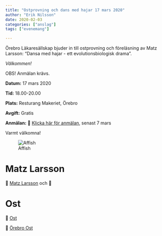 ```yaml
---
title: "Ostprovning och dans med hajar 17 mars 2020"
author: "Erik Nilsson"
date: 2020-02-03
categories: ["anslag"]
tags: ["evenemang"]

---
```


Örebro Läkaresällskap bjuder in till ostprovning och föreläsning av Matz Larsson: "Dansa med hajar - ett evolutionsbiologisk drama".

_Välkommen!_

OBS! Anmälan krävs.

**Datum:** 17 mars 2020

**Tid:** 18.00-20.00

**Plats:** Resturang Makeriet, Örebro

**Avgift:** Gratis


**Anmälan:** &#x1F517; [Klicka här för anmälan](https://forms.gle/CrPpiVUTT1b4DeNs7), senast 7 mars

Varmt välkomna!

 <!-- ÖLS styrelse: Rebecca, Kristian, Åsa, Lovisa, Erik och Jonas -->

![Affish](/media/ost.png)

# Matz Larsson

&#x1F517; [Matz Larsson](https://portal.research.lu.se/portal/sv/persons/matz-larsson(8c1e810e-3efc-4467-b6e6-e5282defa713).html) och &#x1F517;  [](https://www.oru.se/personal/matz_larsson)

# Ost

&#x1F517; [Ost](https://en.wikipedia.org/wiki/Cheese)

&#x1F517; [Örebro Ost](https://www.orebroost.se/)


